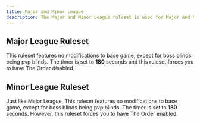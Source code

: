 ```yaml
---
title: Major and Minor League
description: The Major and Minor League ruleset is used for Major and Minor League Balatro games. 
---
```


## Major League Ruleset
This ruleset features no modifications to base game, except for boss blinds being pvp blinds. 
The timer is set to **180** seconds and this ruleset forces you to have The Order disabled.

## Minor League Ruleset
Just like Major League, This ruleset features no modifications to base game, except for boss blinds being pvp blinds. 
The timer is set to **180** seconds. However, this ruleset forces you to have The Order enabled.
